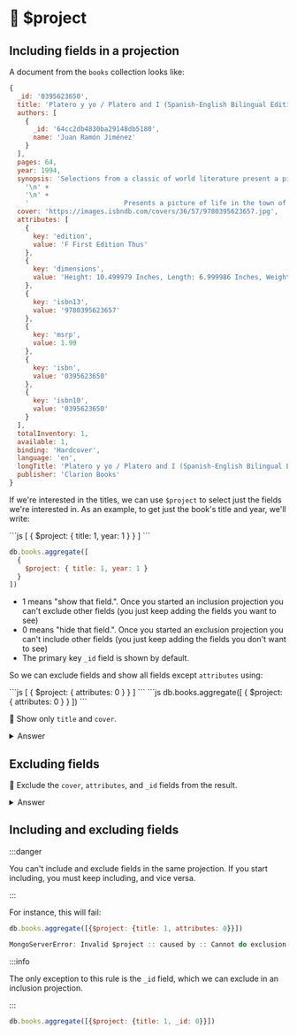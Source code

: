 
# 👐 $project

## Including fields in a projection 

A document from the `books` collection looks like:

```js
{
  _id: '0395623650',
  title: 'Platero y yo / Platero and I (Spanish-English Bilingual Edition) (English and Spanish Edition)',
  authors: [
    {
      _id: '64cc2db4830ba29148db5180',
      name: 'Juan Ramón Jiménez'
    }
  ],
  pages: 64,
  year: 1994,
  synopsis: 'Selections from a classic of world literature present a picture of life in the town of Moguer, in Andalusia, Spain.\n' +
    '\n' +
    '\n' +
    '                        Presents a picture of life in the town of Moguer, in Andalusia, Spain, as seen through the eyes of a wandering poet and his faithful donkey.\n',
  cover: 'https://images.isbndb.com/covers/36/57/9780395623657.jpg',
  attributes: [
    {
      key: 'edition',
      value: 'F First Edition Thus'
    },
    {
      key: 'dimensions',
      value: 'Height: 10.499979 Inches, Length: 6.999986 Inches, Weight: 2.0502990366 Pounds, Width: 0.12499975 Inches'
    },
    {
      key: 'isbn13',
      value: '9780395623657'
    },
    {
      key: 'msrp',
      value: 1.99
    },
    {
      key: 'isbn',
      value: '0395623650'
    },
    {
      key: 'isbn10',
      value: '0395623650'
    }
  ],
  totalInventory: 1,
  available: 1,
  binding: 'Hardcover',
  language: 'en',
  longTitle: 'Platero y yo / Platero and I (Spanish-English Bilingual Edition) (English and Spanish Edition)',
  publisher: 'Clarion Books'
}
```

If we're interested in the titles, we can use `$project` to select just the fields we're interested in. As an example, to get just the book's title and year, we'll write:


<Tabs groupId="aggregations">
  <TabItem value="atlas" label="Compass UI">
```js
[
  {
    $project: { title: 1, year: 1 }
  }
]
```
  </TabItem>
  <TabItem value="mongodb-shell" label="MongoDB Shell">

```js
db.books.aggregate([
  {
    $project: { title: 1, year: 1 }
  }
])
```
  </TabItem>
</Tabs>


- 1 means "show that field.". Once you started an inclusion projection you can't exclude other fields (you just keep adding the fields you want to see)
- 0 means "hide that field.". Once you started an exclusion projection you can't include other fields (you just keep adding the fields you don't want to see)
- The primary key `_id` field is shown by default.

So we can exclude fields and show all fields except `attributes` using:

<Tabs groupId="aggregations">
  <TabItem value="atlas" label="Compass UI">
```js
[
  {
    $project: { attributes: 0 }
  }
]
```
  </TabItem>
  <TabItem value="mongodb-shell" label="MongoDB Shell">
```js
db.books.aggregate([
  {
    $project: { attributes: 0 }
  }
])
```
  </TabItem>
</Tabs>


👐 Show only `title` and `cover`.

<details>
<summary>Answer</summary>
<div>

<Tabs groupId="aggregations">
  <TabItem value="atlas" label="Compass UI">
```js
[
  {
    $project: { title: 1, cover: 1 }
  }
]
```
  </TabItem>
  <TabItem value="mongodb-shell" label="MongoDB Shell">
```js
db.books.aggregate([
  {
    $project: { title: 1, cover: 1 }
  }
])
```
  </TabItem>
</Tabs>
</div>
</details>

## Excluding fields

👐 Exclude the `cover`, `attributes`, and `_id` fields from the result.

<details>
<summary>Answer</summary>
<div>

<Tabs groupId="aggregations">
  <TabItem value="atlas" label="Compass UI">
```js
[
  {
    $project: {_id: 0, attributes: 0, cover: 0}
  }
]
```
  </TabItem>
  <TabItem value="mongodb-shell" label="MongoDB Shell">
```js
db.books.aggregate([{$project: {_id: 0, attributes: 0, cover: 0}}])
```
  </TabItem>
</Tabs>

</div>
</details>


## Including and excluding fields

:::danger

You can't include and exclude fields in the same projection. If you start including, you must keep including, and vice versa.

:::

For instance, this will fail:

```js
db.books.aggregate([{$project: {title: 1, attributes: 0}}])

MongoServerError: Invalid $project :: caused by :: Cannot do exclusion on field attributes in inclusion projection
```

:::info

The only exception to this rule is the `_id` field, which we can exclude in an inclusion projection.

:::

```js
db.books.aggregate([{$project: {title: 1, _id: 0}}])
```
